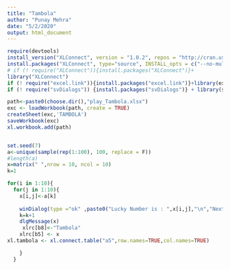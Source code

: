 ---
title: "Tambola"
author: "Punay Mehra"
date: "5/2/2020"
output: html_document
---

```{r setup, include=FALSE}
require(devtools)
install_version("XLConnect", version = "1.0.2", repos = "http://cran.us.r-project.org")
install.packages("XLConnect", type="source", INSTALL_opts = c("--no-multiarch"))
# if (! require("XLConnect")){install.packages("XLConnect")}+
library("XLConnect")
if (! require("excel.link")){install.packages("excel.link")}+library(excel.link)
if (! require("svDialogs")) {install.packages("svDialogs")} + library(svDialogs)

path<-paste0(choose.dir(),"play_Tambola.xlsx")
exc <- loadWorkbook(path, create = TRUE)
createSheet(exc,'TAMBOLA')
saveWorkbook(exc)
xl.workbook.add(path)


set.seed(7)
a<-unique(sample(rep(1:100), 100, replace = F))
#length(a)
x=matrix(" ",nrow = 10, ncol = 10)
k=1

for(i in 1:10){
  for(j in 1:10){
    x[i,j]<-a[k]
    
    winDialog(type ="ok" ,paste0("Lucky Number is : ",x[i,j],"\n","Next Number"))
    k=k+1
    dlgMessage(x)
     xlrc[b8]<-"Tambola"
    xlrc[b5] <- x
xl.tambola <- xl.connect.table("a5",row.names=TRUE,col.names=TRUE)

    }
  }
```
